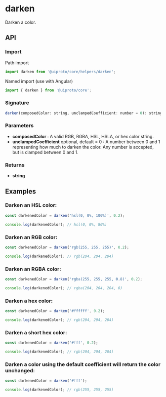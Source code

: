 
<Meta title="Core/Helpers/darken" />

<h1>darken</h1>

Darken a color.

<h2>API</h2>

<h3>Import</h3>

Path import

```javascript
import darken from '@uiproto/core/helpers/darken';
```

Named import (use with Angular)

```javascript
import { darken } from '@uiproto/core';
```

<h3>Signature</h3>

```javascript
darken(composedColor: string, unclampedCoefficient: number = 0): string
```

<h3>Parameters</h3>

<ul>
  <li>
    <strong>composedColor</strong> : A valid RGB, RGBA, HSL, HSLA, or hex color string.
  </li>
  <li>
    <strong>unclampedCoefficient</strong> optional, default = 0 : A number between 0 and 1 representing how much to darken the color. Any
    number is accepted, but is clamped between 0 and 1.
  </li>
</ul>

<h3>Returns</h3>

<ul>
  <li>
    <strong>string</strong>
  </li>
</ul>

<h2>Examples</h2>

<h3>Darken an HSL color:</h3>

```javascript
const darkenedColor = darken('hsl(0, 0%, 100%)', 0.2);

console.log(darkenedColor); // hsl(0, 0%, 80%)
```

<h3>Darken an RGB color:</h3>

```javascript
const darkenedColor = darken('rgb(255, 255, 255)', 0.2);

console.log(darkenedColor); // rgb(204, 204, 204)
```

<h3>Darken an RGBA color:</h3>

```javascript
const darkenedColor = darken('rgba(255, 255, 255, 0.8)', 0.2);

console.log(darkenedColor); // rgba(204, 204, 204, 0)
```

<h3>Darken a hex color:</h3>

```javascript
const darkenedColor = darken('#ffffff', 0.2);

console.log(darkenedColor); // rgb(204, 204, 204)
```

<h3>Darken a short hex color:</h3>

```javascript
const darkenedColor = darken('#fff', 0.2);

console.log(darkenedColor); // rgb(204, 204, 204)
```

<h3>Darken a color using the default coefficient will return the color unchanged:</h3>

```javascript
const darkenedColor = darken('#fff');

console.log(darkenedColor); // rgb(255, 255, 255)
```
